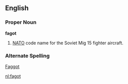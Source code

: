 ==English==
===Proper Noun===
'''fagot'''
# [[NATO]] code name for the Soviet Mig 15 fighter aircraft.

=== Alternate Spelling ===

[[Faggot]]

<P>{{wikipedia}}

[[nl:fagot]]